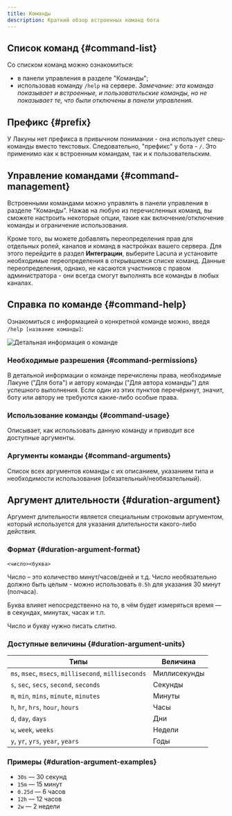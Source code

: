 ```yaml
---
title: Команды
description: Краткий обзор встроенных команд бота
---
```


## Список команд \{#command-list}

Со списком команд можно ознакомиться:

- в панели управления в разделе "Команды";
- использовав команду `/help` на сервере. _Замечание: эта команда показывает и встроенные, и пользовательские команды, но не показывает те, что были отключены в панели управления._

## Префикс \{#prefix}

У Лакуны нет префикса в привычном понимании - она использует слеш-команды вместо текстовых. Следовательно, "префикс" у бота - `/`. Это применимо как к встроенным командам, так и к пользовательским.

## Управление командами \{#command-management}

Встроенными командами можно управлять в панели управления в разделе "Команды". Нажав на любую из перечисленных команд, вы сможете настроить некоторые опции, такие как включение/отключение команды и ограничение использования.

Кроме того, вы можете добавлять переопределения прав для отдельных ролей, каналов и команд в настройках вашего сервера. Для этого перейдите в раздел **Интеграции**, выберите Lacuna и установите необходимые переопределения в открывшемся списке команд. Данные переопределения, однако, не касаются участников с правом администратора - они всегда смогут выполнять все команды в любых каналах.

## Справка по команде \{#command-help}

Ознакомиться с информацией о конкретной команде можно, введя `/help [название команды]`:

![Детальная информация о команде](../static/img/command-help-details.png)

### Необходимые разрешения \{#command-permissions}

В детальной информации о команде перечислены права, необходимые Лакуне ("Для бота") и автору команды ("Для автора команды") для успешного выполнения. Если один из этих пунктов перечёркнут, значит, боту или автору не требуются какие-либо особые права.

### Использование команды \{#command-usage}

Описывает, как использовать данную команду и приводит все доступные аргументы.

### Аргументы команды \{#command-arguments}

Список всех аргументов команды с их описанием, указанием типа и необходимости использования (обязательный/необязательный).

## Аргумент длительности \{#duration-argument}

Аргумент длительности является специальным строковым аргументом, который используется для указания длительности какого-либо действия.

### Формат \{#duration-argument-format}

`<число><буква>`

Число – это количество минут/часов/дней и т.д. Число необязательно должно быть целым - можно использовать `0.5h` для указания 30 минут (полчаса).

Буква влияет непосредственно на то, в чём будет измеряться время — в секундах, минутах, часах и т.п.

Число и букву нужно писать слитно.

### Доступные величины \{#duration-argument-units}

| Типы                                                 | Величина     |
| ---------------------------------------------------- | ------------ |
| `ms`, `msec`, `msecs`, `millisecond`, `milliseconds` | Миллисекунды |
| `s`, `sec`, `secs`, `second`, `seconds`              | Секунды      |
| `m`, `min`, `mins`, `minute`, `minutes`              | Минуты       |
| `h`, `hr`, `hrs`, `hour`, `hours`                    | Часы         |
| `d`, `day`, `days`                                   | Дни          |
| `w`, `week`, `weeks`                                 | Недели       |
| `y`, `yr`, `yrs`, `year`, `years`                    | Годы         |

### Примеры \{#duration-argument-examples}

- `30s` — 30 секунд
- `15m` — 15 минут
- `0.25d` — 6 часов
- `12h` — 12 часов
- `2w` — 2 недели

